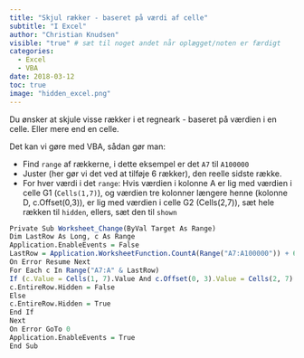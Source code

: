 ```yaml
---
title: "Skjul rækker - baseret på værdi af celle"
subtitle: "I Excel"
author: "Christian Knudsen"
visible: "true" # sæt til noget andet når oplægget/noten er færdigt
categories:
  - Excel
  - VBA
date: 2018-03-12
toc: true
image: "hidden_excel.png"
---
```


Du ønsker at skjule visse rækker i et regneark - baseret på værdien i en celle. Eller mere end en celle.

Det kan vi gøre med VBA, sådan gør man:

* Find `range` af rækkerne, i dette eksempel er det `A7` til `A100000` 
* Juster (her gør vi det ved at tilføje 6 rækker), den reelle sidste række.
* For hver værdi i det `range`: Hvis værdien i kolonne A er lig med værdien i celle G1 (`Cells(1,7)`), og værdien tre kolonner længere henne (kolonne D, c.Offset(0,3)), er lig med værdien i celle G2 (Cells(2,7)), sæt hele rækken til `hidden`, ellers, sæt den til `shown` 

```r
Private Sub Worksheet_Change(ByVal Target As Range)
Dim LastRow As Long, c As Range
Application.EnableEvents = False
LastRow = Application.WorksheetFunction.CountA(Range("A7:A100000")) + 6
On Error Resume Next
For Each c In Range("A7:A" & LastRow)
If (c.Value = Cells(1, 7).Value And c.Offset(0, 3).Value = Cells(2, 7).Value) Then
c.EntireRow.Hidden = False
Else
c.EntireRow.Hidden = True
End If
Next
On Error GoTo 0
Application.EnableEvents = True
End Sub
```

